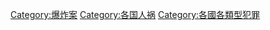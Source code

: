 {{Categories by country|nocat}}

[[Category:爆炸案|Category:爆炸案]]
[[Category:各国人祸|Category:各国人祸]]
[[Category:各國各類型犯罪‎|Category:各國各類型犯罪‎]]